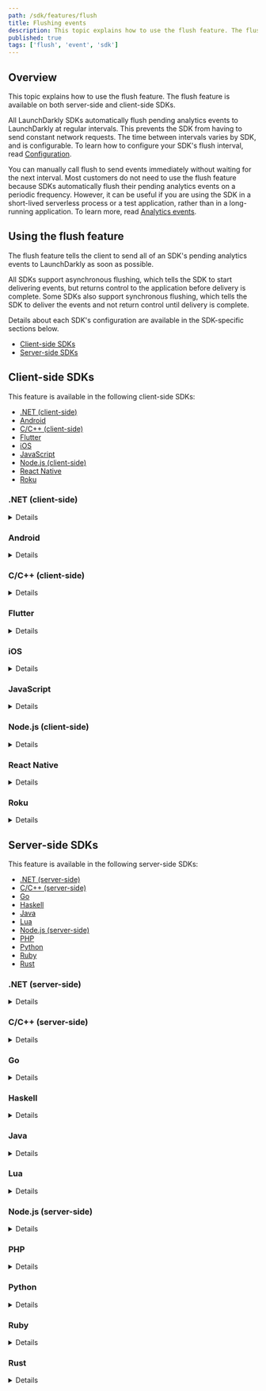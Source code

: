 ```yaml
---
path: /sdk/features/flush
title: Flushing events
description: This topic explains how to use the flush feature. The flush feature is available on both server-side and client-side SDKs.
published: true
tags: ['flush', 'event', 'sdk']
---
```


## Overview

This topic explains how to use the flush feature. The flush feature is available on both server-side and client-side SDKs.

All LaunchDarkly SDKs automatically flush pending analytics events to LaunchDarkly at regular intervals. This prevents the SDK from having to send constant network requests. The time between intervals varies by SDK, and is configurable. To learn how to configure your SDK's flush interval, read [Configuration](/sdk/features/config).

You can manually call flush to send events immediately without waiting for the next interval. Most customers do not need to use the flush feature because SDKs automatically flush their pending analytics events on a periodic frequency. However, it can be useful if you are using the SDK in a short-lived serverless process or a test application, rather than in a long-running application. To learn more, read [Analytics events](/sdk/concepts/events).

## Using the flush feature

The flush feature tells the client to send all of an SDK's pending analytics events to LaunchDarkly as soon as possible.

All SDKs support asynchronous flushing, which tells the SDK to start delivering events, but returns control to the application before delivery is complete. Some SDKs also support synchronous flushing, which tells the SDK to deliver the events and not return control until delivery is complete.

Details about each SDK's configuration are available in the SDK-specific sections below.

* [Client-side SDKs](#client-side-sdks)
* [Server-side SDKs](#server-side-sdks)

## Client-side SDKs

This feature is available in the following client-side SDKs:

* [.NET (client-side)](#net-client-side)
* [Android](#android)
* [C/C++ (client-side)](#cc-client-side)
* [Flutter](#flutter)
* [iOS](#ios)
* [JavaScript](#javascript)
* [Node.js (client-side)](#nodejs-client-side)
* [React Native](#react-native)
* [Roku](#roku)

### .NET (client-side)

<Details summary="Expand .NET (client-side) code sample">

Internally, the client-side .NET SDK keeps an event buffer for `Track` and `Identify` calls. These are flushed periodically in a background thread. If you test the SDK in a REPL, you may want to manually call `Flush` to process events immediately.

The flush interval is configurable. If you need to change the interval, you can do so with the `Configuration` class.

To call `flush`:

<CodeSample>
<CSTab label="C#">

```csharp
client.Flush();
```

</CSTab>
</CodeSample>
</Details>

### Android

<Details summary="Expand Android code sample">

The Android SDK keeps an internal event buffer for analytics calls. These are flushed periodically in a background thread. You can configure the flush interval if needed.

In some situations, such as when you're testing the SDK in a simulator, you may want to manually call `flush` to request any queued events to be sent immediately. This call is non-blocking, so it returns before the events are sent.

Here's how:

<CodeSample>
<CSTab label="Java">

```java
client.flush();
```

</CSTab>
<CSTab label="Kotlin">

```kotlin
client.flush()
```

</CSTab>
</CodeSample>

The flush interval is configurable.
</Details>

### C/C++ (client-side)

<Details summary="Expand C/C++ (server-side) code sample">

The LaunchDarkly SDK keeps an internal event buffer for analytics events. These are flushed periodically in a background thread. In some situations, for example, if you're testing the SDK in a simulator, you may want to manually call flush to process events immediately.

<CodeSample>
<CSTab label="C/C++">

```c
LDClientFlush(client);
```

</CSTab>
</CodeSample>

The flush interval is configurable. If you need to change the interval, you can do so via the configuration.
</Details>

### Flutter

<Details summary="Expand Flutter code sample">

Internally, the Flutter SDK keeps an event buffer for `track` calls. These are flushed periodically in a background thread. You can configure the flush interval if needed.

In some situations, such as when you're testing the SDK in a simulator, you may want to manually call `flush` to request any queued events to be sent immediately. This call is non-blocking, so it returns before the events are sent.

To call `flush`:

<CodeSample>
<CSTab label="Dart">

```dart
await LDClient.flush();
```

</CSTab>
</CodeSample>
</Details>

### iOS

<Details summary="Expand iOS code sample">

Internally, the iOS SDK keeps an event buffer for `track` calls. These are flushed periodically in a background thread. You can configure the flush interval if needed.

In some situations, such as when you're testing the SDK in a simulator, you may want to manually call `flush` to request any queued events to be sent immediately. This call is non-blocking, so it returns before the events are sent.

To call `flush`:

<CodeSample>
<CSTab label="Swift">

```swift
LDClient.get()!.flush()

```

</CSTab>
<CSTab label="Objective-C">

```objectivec
[[LDClient get] flush];
```

</CSTab>
</CodeSample>
</Details>

### JavaScript

<Details summary="Expand JavaScript code sample">

Internally, the JavaScript SDK keeps an event buffer for `track` calls. These are flushed periodically in a background thread. You can configure the flush interval if needed.

In some situations, such as when you're testing the SDK in a simulator, you may want to manually call `flush` to request any queued events to be sent immediately. This call is non-blocking, so it returns before the events are sent.

This method is asynchronous. You can pass a callback or wait for the returned `Promise` to determine when all events have been flushed.

To call `flush`:

<CodeSample>
<CSTab label="JavaScript">

```js
client.flush();
```

</CSTab>
</CodeSample>
</Details>

### Node.js (client-side)

<Details summary="Expand Node.js (client-side) code sample">

Internally, the LaunchDarkly SDK keeps an analytics event buffer. These events are flushed periodically. In some situations, you may want to manually call `flush` to process events immediately.

This method is asynchronous. You can pass a callback or wait for the returned `Promise` to determine when all events have been flushed.

To call `flush`:

<CodeSample>
<CSTab label="JavaScript">

```js
client.flush();

// or, with a callback:
client.flush(() => {
  console.log('flush complete');
});

// or, with a Promise:
client.flush().then(() => {
  console.log('flush complete');
});
```

</CSTab>
</CodeSample>
</Details>

### React Native

<Details summary="Expand React Native code sample">

Internally, the React Native SDK keeps an event buffer for `track` calls. These are flushed periodically in a background thread. You can configure the flush interval if needed.

In some situations, such as when you're testing the SDK in a simulator, you may want to manually call `flush` to request any queued events to be sent immediately. This call is non-blocking, so it returns before the events are sent.

To call `flush`:

<CodeSample>
<CSTab label="JavaScript">

```js
client.flush();
```

</CSTab>
</CodeSample>
</Details>

### Roku

<Details summary="Expand Roku code sample">

Internally, the Roku SDK keeps an event buffer for `track` calls. These are flushed periodically in a background thread. You can configure the flush interval if needed.

In some situations, such as when you're testing the SDK in a simulator, you may want to manually call `flush` to request any queued events to be sent immediately. This call is non-blocking, so it returns before the events are sent.

To call `flush`:

<CodeSample>
<CSTab label="BrightScript">

```brightscript
launchDarkly.flush()

```

</CSTab>
</CodeSample>
</Details>

## Server-side SDKs

This feature is available in the following server-side SDKs:

* [.NET (server-side)](#net-server-side)
* [C/C++ (server-side)](#cc-server-side)
* [Go](#go)
* [Haskell](#haskell)
* [Java](#java)
* [Lua](#lua)
* [Node.js (server-side)](#nodejs-server-side)
* [PHP](#php)
* [Python](#python)
* [Ruby](#ruby)
* [Rust](#rust)

### .NET (server-side)

<Details summary="Expand .NET (server-side) code sample">

The .NET (server-side) SDK supports asynchronous flushing with the [`Flush`](https://launchdarkly.github.io/dotnet-server-sdk/api/LaunchDarkly.Sdk.Server.LdClient.html#LaunchDarkly_Sdk_Server_LdClient_Flush_) method.

To call `flush`:

<CodeSample>
<CSTab label="C#">

```csharp
client.Flush();
```

</CSTab>
</CodeSample>

Starting in version 7.0.0, the SDK also supports synchronous flushing with the [`FlushAndWait`](https://launchdarkly.github.io/dotnet-server-sdk/api/LaunchDarkly.Sdk.Server.LdClient.html#LaunchDarkly_Sdk_Server_LdClient_FlushAndWait_System_TimeSpan_) method. In this example, the `TimeSpan.FromSeconds(2)` value means that the application is willing to wait no more than two seconds for event delivery.

<CodeSample>
<CSTab label="C#">

```csharp
client.FlushAndWait(TimeSpan.FromSeconds(2));
```

</CSTab>
</CodeSample>

The flush interval is configurable. If you need to change the interval, you can do so with the `Configuration` class.

Here's how:

<CodeSample>
<CSTab label="C#">

```csharp
var config = Configuration.Builder("sdk-key-123abc")
    .Events(
        Components.SendEvents().FlushInterval(TimeSpan.FromSeconds(10))
    )
    .Build();
var client = new LdClient(config);

```

</CSTab>
</CodeSample>

</Details>

### C/C++ (server-side)

<Details summary="Expand C/C++ (server-side) code sample">

The LaunchDarkly SDK keeps an internal event buffer for analytics events. These are flushed periodically in a background thread. If you test the SDK in a simulator, you may want to manually call flush to process events immediately.

This function will not block, but instead initiate a flush operation in the background. The flush interval is configurable. If you need to change the interval, you can do so with the configuration.

Here's how:

<CodeSample>
<CSTab label="C/C++">

```c
LDClientFlush(client);
```

</CSTab>
</CodeSample>
</Details>

### Go

<Details summary="Expand Go code sample">

The Go SDK supports asynchronous flushing with the [`Flush`](https://pkg.go.dev/github.com/launchdarkly/go-server-sdk/v6#LDClient.Flush) method.

<CodeSample>
<CSTab label="Go">

```go
client.Flush();
```

</CSTab>
</CodeSample>

Starting in version 6.0.0, the SDK also supports synchronous flushing with the [`FlushAndWait`](https://pkg.go.dev/github.com/launchdarkly/go-server-sdk/v6#LDClient.FlushAndWait) method. In this example, the `time.Second*2` value means that the application is willing to wait no more than two seconds for event delivery.

<CodeSample>
<CSTab label="Go">

```go
client.FlushAndWait(time.Second*2);
```

</CSTab>
</CodeSample>

The interval for automatic event flushing is configurable. If you need to change the interval, you can do so by making a custom client configuration. Here's how:

<CodeSample>
<CSTab label="Go">

```go
config := ld.Config{
    Events: ldcomponents.SendEvents().FlushInterval(time.Second*10),
}
```

</CSTab>
</CodeSample>
</Details>

### Haskell

<Details summary="Expand Haskell code sample">

The LaunchDarkly SDK keeps an internal event buffer for analytics events. These events are flushed periodically in a background thread. If you test the SDK in a simulator, you may want to manually call flush to process events immediately.

This function will not block, but instead initiate a flush operation in the background. The flush interval is configurable. If you need to change the interval, you can do so with the configuration.

Here's how:

<CodeSample>
<CSTab label="Haskell">

```haskell
flushEvents client
```

</CSTab>
</CodeSample>
</Details>

### Java

<Details summary="Expand Java code sample">

Internally, the LaunchDarkly SDK keeps an event buffer for `track` and `identify` calls. These are flushed periodically in a background thread. If you test the SDK in a REPL, you may want to manually call [`flush`](https://javadoc.io/doc/com.launchdarkly/launchdarkly-java-server-sdk/latest/com/launchdarkly/sdk/server/LDClient.html#flush()) to process events immediately.

Here's how:

<CodeSample>
<CSTab label="Java">

```java
client.flush();
```

</CSTab>
</CodeSample>

The flush interval is configurable. If you need to change the interval, you can do so with [`LDConfig.Builder`](https://javadoc.io/doc/com.launchdarkly/launchdarkly-java-server-sdk/latest/com/launchdarkly/sdk/server/LDConfig.Builder.html) and [`Components.sendEvents()`](https://javadoc.io/doc/com.launchdarkly/launchdarkly-java-server-sdk/latest/com/launchdarkly/sdk/server/Components.html#sendEvents()).

</Details>

### Lua

<Details summary="Expand Lua code sample">

The LaunchDarkly SDK keeps an internal event buffer for analytics events. These are flushed periodically in a background thread. If you test the SDK in a simulator, you may want to manually call flush to process events immediately.

This function will not block, but instead initiate a flush operation in the background. The flush interval is configurable. If you need to change the interval, you can do so via the configuration.

Here's how:

<CodeSample>
<CSTab label="Lua">

```lua
client:flush()
```

</CSTab>
</CodeSample>
</Details>

### Node.js (server-side)

<Details summary="Expand Node.js (server-side) code sample">

Internally, the LaunchDarkly SDK keeps an event buffer for `track` and `identify` calls. These are flushed periodically in a background thread. If you test the SDK in a REPL, you may want to manually call `flush` to process events immediately.

The flush interval is configurable. If you need to change the interval, you can do so when configuring your client instance.

Here's how:

<CodeSample>
<CSTab label="JavaScript">

```js
client.flush();
```

</CSTab>
</CodeSample>
</Details>

### PHP

<Details summary="Expand PHP code sample">

Internally, the LaunchDarkly SDK keeps an event buffer for `variation`, `track`, and `identify` calls. These are automatically flushed when the LDClient is destroyed. PHP's shared-nothing architecture means manual invocation of this method is typically not needed. Developers may do so if they wish to flush events prior to teardown.

Here's how:

<CodeSample>
<CSTab label="PHP">

```php
ldclient->flush();
```

</CSTab>
</CodeSample>
</Details>

### Python

<Details summary="Expand Python code sample">

Internally, the LaunchDarkly SDK keeps an event buffer for `variation`, `track`, and `identify` calls. These are flushed periodically in a background thread. If you test the SDK in a REPL, you may want to manually call `flush` to process events immediately. Otherwise, Python may close before flushing the event buffer and your user changes and tracks will be lost.

The flush interval is configurable. If you need to change the interval, you can do so when you configure your client instance.

Here's how:

<CodeSample>
<CSTab label="Python">

```python
ldclient.get().flush()
```

</CSTab>
</CodeSample>
</Details>

### Ruby

<Details summary="Expand Ruby code sample">

Internally, the LaunchDarkly SDK keeps an event buffer for `track` and `identify` calls. These are flushed periodically in a background thread. If you test the SDK in a REPL, you may want to manually call `flush` to process events immediately.

The flush interval is configurable. If you need to change the interval, you can do so when you configure your client instance.

Here's how:

<CodeSample>
<CSTab label="Ruby">

```ruby
client.flush
```

</CSTab>
</CodeSample>
</Details>

### Rust

<Details summary="Expand Rust code sample">

Internally, the LaunchDarkly SDK keeps an event buffer for the analytics events that are produced by calling the `variation` or `variation_detail` methods, the `track` methods, or `identify`. These are flushed periodically in a background thread. In some situations, you may want to manually call [`flush`](https://docs.rs/launchdarkly-server-sdk/latest/launchdarkly_server_sdk/struct.Client.html#method.flush) to process events immediately.

The flush interval is configurable. If you need to change the interval, you can do so by making a custom client configuration.

Here's how:

<CodeSample>
<CSTab label="Rust">

```rust
let result = client.flush();
```

</CSTab>
</CodeSample>
</Details>
